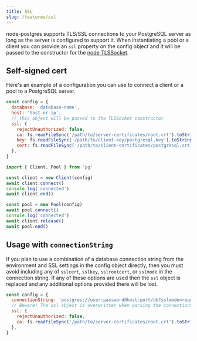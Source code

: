 ```yaml
---
title: SSL
slug: /features/ssl
---
```


node-postgres supports TLS/SSL connections to your PostgreSQL server as long as the server is configured to support it. When instantiating a pool or a client you can provide an `ssl` property on the config object and it will be passed to the constructor for the [node TLSSocket](https://nodejs.org/api/tls.html#tls_class_tls_tlssocket).

## Self-signed cert

Here's an example of a configuration you can use to connect a client or a pool to a PostgreSQL server.

```js
const config = {
  database: 'database-name',
  host: 'host-or-ip',
  // this object will be passed to the TLSSocket constructor
  ssl: {
    rejectUnauthorized: false,
    ca: fs.readFileSync('/path/to/server-certificates/root.crt').toString(),
    key: fs.readFileSync('/path/to/client-key/postgresql.key').toString(),
    cert: fs.readFileSync('/path/to/client-certificates/postgresql.crt').toString(),
  },
}

import { Client, Pool } from 'pg'

const client = new Client(config)
await client.connect()
console.log('connected')
await client.end()

const pool = new Pool(config)
await pool.connect()
console.log('connected')
await client.release()
await pool.end()
```

## Usage with `connectionString`

If you plan to use a combination of a database connection string from the environment and SSL settings in the config object directly, then you must avoid including any of `sslcert`, `sslkey`, `sslrootcert`, or `sslmode` in the connection string. If any of these options are used then the `ssl` object is replaced and any additional options provided there will be lost.

```js
const config = {
  connectionString: 'postgres://user:password@host:port/db?sslmode=require',
  // Beware! The ssl object is overwritten when parsing the connectionString
  ssl: {
    rejectUnauthorized: false,
    ca: fs.readFileSync('/path/to/server-certificates/root.crt').toString(),
  },
}
```
